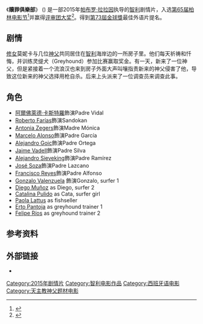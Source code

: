{{noteTA
|T=zh-cn:神父俱乐部;zh-tw:贖罪俱樂部;
}}
{{Infobox film
| name           = El Club
| image          = El_club_(poster).jpg
| caption        = 
| director       = [[Pablo_Larraín|Pablo Larraín]]
| producer       = Juan de Dios Larraín<br>Pablo Larraín
| writer         = [[Guillermo_Calderón|Guillermo Calderón]]<br>[[Daniel_Villalobos|Daniel Villalobos]]
| starring       = [[Roberto_Farías|Roberto Farías]]
| music          = [[Carlos_Cabezas|Carlos Cabezas]]
| cinematography =  Sergio Armstrong
| editing        = 
| distributor    = 
| released       = {{Film date|2015|2|9|[[第65届柏林影展|柏林]]|2015|5|28|智利}}
| runtime        = 
| country        = 智利
| language       = 西班牙语
| budget         = 
}}

《'''贖罪俱樂部'''》 ({{lang-es|'''El Club'''}}) 是一部2015年[[帕布罗·拉拉因|帕布罗·拉拉因]]执导的[[智利|智利]]剧情片，入选[[第65届柏林电影节|第65届柏林电影节]]<ref name="Berlin">{{cite web |url=http://www.berlinale.de/en/presse/pressemitteilungen/wettbewerb/wettbewerb-presse-detail_26644.html |title=Berlinale 2015: Competition Complete |accessdate=28 January 2015 |work=berlinale.de |archive-date=2015-03-27 |archive-url=https://web.archive.org/web/20150327040047/https://www.berlinale.de/en/presse/pressemitteilungen/wettbewerb/wettbewerb-presse-detail_26644.html |dead-url=no }}</ref>并赢得[[評審團大獎銀熊獎|评审团大奖]]<ref name="BerlinAwards">{{cite web |url=http://www.berlinale.de/en/das_festival/preise_und_juries/preise_internationale_jury/index.html |title=Prizes of the International Jury |accessdate=14 February 2015 |publisher=Berlinale |archive-date=2016-06-03 |archive-url=https://web.archive.org/web/20160603004804/http://www.berlinale.de/en/das_festival/preise_und_juries/preise_internationale_jury/index.html |dead-url=no }}</ref>。得到[[第73屆金球獎|第73屆金球獎]]最佳外语片提名。

== 剧情 ==
[[修女|修女]]莫妮卡与几位[[神父|神父]]共同居住在[[智利|智利]]海岸边的一所房子里。他们每天祈祷和忏悔，并训练灵缇犬（Greyhound）参加比赛赢取奖金。有一天，新来了一位神父，但是紧接着一个流浪汉也来到房子外面大声叫嚷指责新来的神父侵害了他，导致这位新来的神父选择用枪自杀。后来上头派来了一位调查员来调查此事。

==角色==
* [[阿爾佛萊德·卡斯特羅|阿爾佛萊德·卡斯特羅]]飾演Padre Vidal
* [[Roberto_Farías|Roberto Farías]]飾演Sandokan
* [[Antonia_Zegers|Antonia Zegers]]飾演Madre Mónica
* [[Marcelo_Alonso|Marcelo Alonso]]飾演Padre García
* [[Alejandro_Goic_(actor)|Alejandro Goic]]飾演Padre Ortega
* [[Jaime_Vadell|Jaime Vadell]]飾演Padre Silva
* [[Alejandro_Sieveking|Alejandro Sieveking]]飾演Padre Ramírez
* [[José_Soza|José Soza]]飾演Padre Lazcano
* [[Francisco_Reyes_Morandé|Francisco Reyes]]飾演Padre Alfonso
* [[Gonzalo_Valenzuela|Gonzalo Valenzuela]] 飾演Gonzalo, surfer 1
* [[Diego_Muñoz|Diego Muñoz]] as Diego, surfer 2
* [[Catalina_Pulido|Catalina Pulido]] as Cata, surfer girl
* [[Paola_Lattus|Paola Lattus]] as fishseller
* [[Erto_Pantoja|Erto Pantoja]] as greyhound trainer 1
* [[Felipe_Ríos|Felipe Ríos]] as greyhound trainer 2

==参考资料==
{{reflist}}

==外部链接==
* {{IMDb title|4375438|The Club}}
{{柏林影展評審團大獎銀熊獎}}
{{天主教性虐待}}
{{DEFAULTSORT:Club, The}}
[[Category:2015年剧情片|Category:2015年剧情片]]
[[Category:智利电影作品|Category:智利电影作品]]
[[Category:西班牙语电影|Category:西班牙语电影]]
[[Category:天主教神父题材电影|Category:天主教神父题材电影]]